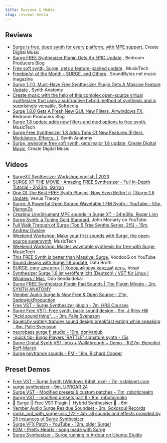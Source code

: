```yaml
---
title: Reviews & Media
slug: reviews-media
---
```


## Reviews

-   [Surge is free, deep synth for every platform, with MPE support](https://cdm.link/2019/04/surge-free-deep-synth-mpe/), Create Digital Music
-   [Surge FREE Synthesizer Plugin Gets An EPIC Update](https://bedroomproducersblog.com/2020/07/30/surge-synth-update/)
    , Bedroom Producers Blog
-   [Free soft synth, Surge, gets a feature-packed update](https://www.musictech.net/news/free-soft-synth-surge-gets-a-feature-packed-update/)
    , MusicTech
-   [Freebie(s) of the Month - SURGE, and Others](https://soundbytesmag.net/freebies-of-the-month-surge-and-others/)
    , SoundBytes net music magazine
-   [Surge 1.7.0, Must-Have Free Synthesizer Plugin Gets A Massive Feature Update](https://www.synthanatomy.com/2020/07/surge-1-7-0-must-have-free-synthesizer-plugin-gets-a-massive-feature-update.html)
    , Synth Anatomy
-   [Create music with the help of this complex open-source virtual synthesizer that uses a subtractive hybrid method of synthesis and is surprisingly versatile](https://www.softpedia.com/get/Multimedia/Audio/Audio-Mixers-Synthesizers/Surge-Synthesizer.shtml), Softpedia
-   [Surge 1.8.0 Gets A Fresh New GUI, New Filters, Airwindows FX](https://bedroomproducersblog.com/2021/01/21/surge-1-8-0/), Bedroom Producers Blog
-   [Surge 1.8 update adds new filters and mod options to free synth](https://www.musictech.net/news/gear/surge-1-8-update/), MusicTech
-   [Surge Free Synthesizer 1.8 Adds Tons Of New Features (Filters, Modulators, Effects…)](https://www.synthanatomy.com/2021/01/surge-1-8-free-synth-plugin-adds-tons-of-new-features-filters-effects.html), Synth Anatomy
-   [Surge, awesome free soft synth, gets major 1.8 update, Create Digital Music](https://cdm.link/2021/01/surge-awesome-free-soft-synth-gets-major-1-8-update/), Create Digital Music

## Videos

-   [SurgeXT Synthesizer Workshop english | 2023](https://www.youtube.com/playlist?list=PLdIGJzeTcaAcTH0tun24BxZO327TYi7Xw)
-   [SURGE XT THE MOVIE : Amazing FREE Synthesizer - Full In-Depth Tutorial - 2h23m, Garron](https://www.youtube.com/watch?v=kTvBgb4HGx0)
-   [One Of The Best FREE Synth Plugins, Now Even Better! 🔥 \| Surge 1.8 Update](https://www.youtube.com/watch?v=IeEiqytXVNg), Venus Theory
-   [Surge: A Powerful Open Source Wavetable / FM Synth - YouTube - 51m, DjangoZa](https://www.youtube.com/watch?v=ryOhX7xFZ8g)
-   [Creating LinnStrument MPE sounds in Surge XT - 34m39s, Roger Linn](https://www.youtube.com/watch?v=o2Q_KMfOmKo)
-   [Surge Synth: a Tuning Gold Standard](https://www.youtube.com/watch?v=mjgZVmhUC30), John Moriarty on YouTube
-   [Full Walk Through of Surge (Top 5 Free Synths Series, 2/5) - 15m, Andrew Owsley](https://www.youtube.com/watch?v=JMVbpsBylJs)
-   [Weekend Workshop: Make your first sounds with Surge, the open-source supersynth](https://www.musictech.net/tutorials/weekend-workshop-first-sounds-surgesupersynth/), MusicTech
-   [Weekend Workshop: Master wavetable synthesis for free with Surge](https://www.musictech.net/tutorials/weekend-workshop-master-wavetable-synthesis-for-free-with-surge/), MusicTech
-   [This FREE Synth is better than Massive! Surge](https://www.youtube.com/watch?v=b9nZMV9gv1U), VoodooG on YouTube
-   [Sound design with Surge 1.8 update](https://www.youtube.com/watch?v=Go0NCNeqRsw), Data Broth
-   [SURGE, синт для всех \|\| Хороший звук каждый день](https://vk.com/videos-164129570?list=2bf9292e59623ee776&z=video-164129570_456239099%2Fvideos-164129570), Vospi
-   [Synthesizer Surge 1.8 ist veröffentlicht (Deutsch) / VST für Linux / Windows / Mac](https://www.youtube.com/watch?v=baGxeXJTvOY), Odo Sendaidokai
-   [Surge FREE Synthesizer Plugin Pad Sounds | The Plugin Minute - 2m, SYNTH ANATOMY](https://www.youtube.com/watch?v=tXBUxC1NmOQ)
-   [Vember Audio Surge Is Now Free & Open Source - 21m, SadowickProduction](https://www.youtube.com/watch?v=y1C25wYF4rg)
-   [Free VST - Surge Synthesizer plugin - 7m, HRS Courses](https://www.youtube.com/watch?v=smxCfILG3oI)
-   [Surge Free VSTi: Free synth, basic sound design - 9m, J Riley Hill](https://www.youtube.com/watch?v=32yEQ00ofcw)
-   ["Acid sound thing"... - 3m, Palle Svensson](https://www.youtube.com/watch?v=mYM7bL-D8hk)
-   [Squelchy watery trancey sound design breakfast eating while speaking - 8m, Palle Svensson](https://www.youtube.com/watch?v=6xIh2y5fjBY)
-   [neurobass surge fl studio - 10m, donVanjub](https://www.youtube.com/watch?v=x6R90ghfemQ)
-   [-quick tip- Bingo Players 'RATTLE' signature synth - 15s](https://www.youtube.com/watch?v=_aW3w2sRQIY)
-   [Surge Digital Synth VST Intro + Walkthrough + Demo - 1h27m, Benedict Roff-Marsh](https://www.youtube.com/watch?v=qZ5Q0BuCT_M)
-   [Surge psytrance sounds - FM - 19m, Richard Cooper](https://www.youtube.com/watch?v=qDdrZ-rbQo8)

## Preset Demos

-   [Free VST - Surge Synth (Windows 64bit .exe) - 7m, vstplanet.com](https://www.youtube.com/watch?v=JdRZpDTi5QM)
-   [surge synthesizer - 9m, UPROAR 24](https://www.youtube.com/watch?v=dcI9CZ7sunE)
-   [Surge VST - Modified presets & custom patches - 11m, roboticrealm](https://www.youtube.com/watch?v=hQ0oJ0G-SJM)
-   [Surge VST - modified presets part II - 8m, roboticrealm](https://www.youtube.com/watch?v=h_XdOc57Cc8)
-   [🎼 Surge || Free VST Plugin || Hybrid Synthesiser 🎼 - 6m](https://www.youtube.com/watch?v=uetcIvY0fbg)
-   [Vember Audio Surge Residue Soundset - 3m, Gokosoul Records](https://www.youtube.com/watch?v=iyTLPlLzOGc)
-   [rockn_out_with_surge-osc_122 - 4m, all sounds and effects provided by 25 instances of Surge Synthesizer](https://www.youtube.com/watch?v=hT1FO7cmRUE)
-   [Surge VFX Patch - YouTube - 12m, older Surge!](https://www.youtube.com/watch?v=7mxZOCespLg)
-   [EDM - Pretty Hearts - song made with Surge](https://www.youtube.com/watch?v=eJTnVFjVoZE)
-   [Surge Synthesizer - Surge running in Ardour on Ubuntu Studio](https://www.youtube.com/watch?v=qx7GD23TYzI)
